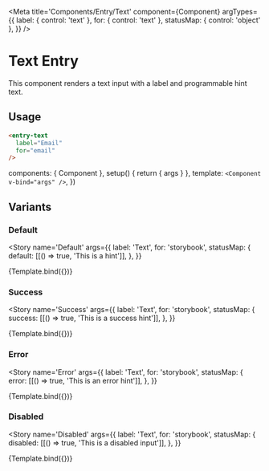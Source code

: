 
<Meta
  title='Components/Entry/Text'
  component={Component}
  argTypes={{
    label: { control: 'text' },
    for: { control: 'text' },
    statusMap: { control: 'object' },
  }}
/>

# Text Entry

This component renders a text input with a label and programmable hint text.

## Usage

```html
<entry-text
  label="Email"
  for="email"
/>
```

  components: { Component },
  setup() {
    return { args }
  },
  template: `<Component v-bind="args" />`,
})

## Variants

### Default

<Story
  name='Default'
  args={{
    label: 'Text',
    for: 'storybook',
    statusMap: {
      default: [[() => true, 'This is a hint']],
    },
  }}
>
  {Template.bind({})}
</Story>

### Success

<Story
  name='Success'
  args={{
    label: 'Text',
    for: 'storybook',
    statusMap: {
      success: [[() => true, 'This is a success hint']],
    },
  }}
>
  {Template.bind({})}
</Story>

### Error

<Story
  name='Error'
  args={{
    label: 'Text',
    for: 'storybook',
    statusMap: {
      error: [[() => true, 'This is an error hint']],
    },
  }}
>
  {Template.bind({})}
</Story>

### Disabled

<Story
  name='Disabled'
  args={{
    label: 'Text',
    for: 'storybook',
    statusMap: {
      disabled: [[() => true, 'This is a disabled input']],
    },
  }}
>
  {Template.bind({})}
</Story>

